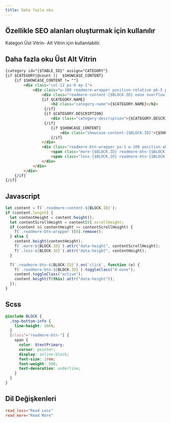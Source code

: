 ```yaml
---
title: Daha fazla oku
---
```

## Özellikle SEO alanları oluşturmak için kullanılır
Kategori Üst Vitrin- Alt Vitrin için kullanılabilir. 

## Daha fazla oku Üst Alt Vitrin
```html title="Smarty"
{category id="{$TABLE_ID}" assign="CATEGORY"}
{if $CATEGORY|@count ||  $SHOWCASE_CONTENT}
    {if $SHOWCASE_CONTENT != ""}
        <div class="col-12 px-0 my-1">
            <div class="w-100 readmore-wrapper position-relative pb-5 pb-sm-3 px-0">
                <div class="readmore-content-{$BLOCK.ID} ease overflow-hidden p-1 top-bottom-info" style="height: 140px;">
                {if $CATEGORY.NAME}
                    <h2 class="category-name">{$CATEGORY.NAME}</h2>
                 {/if}
                 {if $CATEGORY.DESCRIPTION}
                    <div class="category-description">{$CATEGORY.DESCRIPTION}</div>
                 {/if}
                    {if $SHOWCASE_CONTENT}
                        <div class="showcase-content-{$BLOCK.ID}">{$SHOWCASE_CONTENT}</div>
                    {/if}
                </div>
                <div class="readmore-btn-wrapper px-1 w-100 position-absolute bottom-0">
                    <span class="more-{$BLOCK.ID} readmore-btn-{$BLOCK.ID} py-1 fw-bold">{#read_more#}</span>
                    <span class="less-{$BLOCK.ID} readmore-btn-{$BLOCK.ID} py-1 fw-bold d-none">{#read_less#}</span>
                </div>
            </div>
        </div>
    {/if}
{/if}
```
## Javascript
```javascript title="javascript"
let content = T(`.readmore-content-${BLOCK.ID}`);
if (content.length) {
  let contentHeight = content.height();
  let contentScrollHeight = content[0].scrollHeight;
  if (content && contentHeight >= contentScrollHeight) {
    T(`.readmore-btn-wrapper`)[0].remove();
  } else {
    content.height(contentHeight);
    T(`.more-${BLOCK.ID}`).attr("data-height", contentScrollHeight);
    T(`.less-${BLOCK.ID}`).attr("data-height", contentHeight);
  }

  T(`.readmore-btn-${BLOCK.ID}`).on(`click`, function (e) {
    T(`.readmore-btn-${BLOCK.ID}`).toggleClass("d-none");
    content.toggleClass("active");
    content.height(T(this).attr("data-height"));
  });
}
```
## Scss
```scss title="scss"
@include BLOCK {
  .top-bottom-info {
    line-height: 166%;
  }
  [class^="readmore-btn-"] {
    span {
      color: $textPrimary;
      cursor: pointer;
      display: inline-block;
      font-size: 1rem;
      font-weight: 500;
      text-decoration: underline;
    }
  }
}
```
## Dil Değişkenleri 
```conf title="conf"
read_less="Read Less"
read_more="Read More"
```
